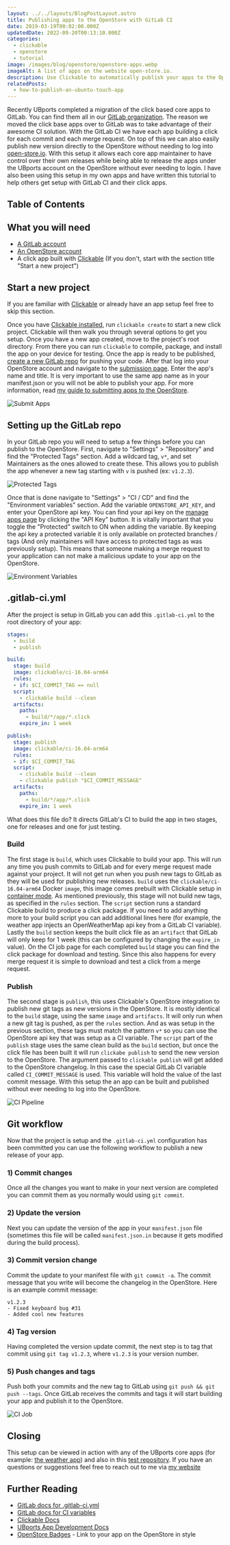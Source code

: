 ```yaml
---
layout: ../../layouts/BlogPostLayout.astro
title: Publishing apps to the OpenStore with GitLab CI
date: 2019-03-19T00:02:00.000Z
updatedDate: 2022-09-20T00:13:10.000Z
categories:
  - clickable
  - openstore
  - tutorial
image: /images/blog/openstore/openstore-apps.webp
imageAlt: A list of apps on the website open-store.io.
description: Use Clickable to automatically publish your apps to the OpenStore.
relatedPosts:
  - how-to-publish-an-ubuntu-touch-app
---
```

Recently UBports completed a migration of the click based core apps to GitLab.
You can find them all in our [GitLab organization](https://gitlab.com/ubports/development/apps).
The reason we moved the click base apps over to GitLab was to take advantage of their awesome CI solution.
With the GitLab CI we have each app building a click for each commit and each merge request. On top of this we can also
easily publish new version directly to the OpenStore without needing to log into [open-store.io](https://open-store.io/).
With this setup it allows each core app maintainer to have control over their own releases while being able to release the
apps under the UBports account on the OpenStore without ever needing to login. I have also been using this setup in my own
apps and have written this tutorial to help others get setup with GitLab CI and their click apps.

## Table of Contents

## What you will need

<NewsletterForm />

- [A GitLab account](https://gitlab.com/users/sign_in)
- [An OpenStore account](https://open-store.io/login)
- A click app built with [Clickable](http://clickable-ut.dev/en/latest/) (If you don't, start with the section title "Start a new project")

## Start a new project

If you are familiar with [Clickable](http://clickable-ut.dev/en/latest/) or already have an app setup feel free to skip this section.

Once you have [Clickable installed](http://clickable-ut.dev/en/latest/install.html), run `clickable create` to start a new click project.
Clickable will then walk you through several options to get you setup. Once you have a new app created, move to the project's root directory.
From there you can run `clickable` to compile, package, and install the app on your device for testing.
Once the app is ready to be published, [create a new GitLab repo](https://docs.gitlab.com/ee/user/project/working_with_projects.html#create-a-project)
for pushing your code.
After that log into your OpenStore account and navigate to the [submission page](https://open-store.io/submit).
Enter the app's name and title. It is very important to use the same app name as in your manifest.json or you will not be able to publish your app.
For more information, read [my guide to submitting apps to the OpenStore](/blog/how-to-publish-an-ubuntu-touch-app/).

![Submit Apps](/images/blog/gitlab-ci/submit-apps.webp)

## Setting up the GitLab repo

In your GitLab repo you will need to setup a few things before you can publish to the OpenStore.
First, navigate to "Settings" > "Repository" and find the "Protected Tags" section.
Add a wildcard tag, `v*`, and set Maintainers as the ones allowed to create these.
This allows you to publish the app whenever a new tag starting with `v` is pushed (ex: `v1.2.3`).

![Protected Tags](/images/blog/gitlab-ci/protected-tags.webp)

Once that is done navigate to "Settings" > "CI / CD" and find the "Environment variables" section. Add the variable `OPENSTORE_API_KEY`,
and enter your OpenStore api key. You can find your api key on the [manage apps page](https://open-store.io/manage) by
clicking the "API Key" button. It is vitally important that you toggle the "Protected" switch to ON when adding the variable.
By keeping the api key a protected variable it is only available on protected branches / tags
(And only maintainers will have access to protected tags as was previously setup).
This means that someone making a merge request to your application can not make a malicious update to your app on the OpenStore.

![Environment Variables](/images/blog/gitlab-ci/environment-variables.webp)

## .gitlab-ci.yml

After the project is setup in GitLab you can add this `.gitlab-ci.yml` to the root directory of your app:

```yaml
stages:
  - build
  - publish

build:
  stage: build
  image: clickable/ci-16.04-arm64
  rules:
  - if: $CI_COMMIT_TAG == null
  script:
    - clickable build --clean
  artifacts:
    paths:
      - build/*/app/*.click
    expire_in: 1 week

publish:
  stage: publish
  image: clickable/ci-16.04-arm64
  rules:
  - if: $CI_COMMIT_TAG
  script:
    - clickable build --clean
    - clickable publish "$CI_COMMIT_MESSAGE"
  artifacts:
    paths:
      - build/*/app/*.click
    expire_in: 1 week
```

What does this file do? It directs GitLab's CI to build the app in two stages, one for releases and one for just testing.

<Donate />

### Build

The first stage is `build`, which uses Clickable to build your app.
This will run any time you push commits to GitLab and for every merge request made against your project.
It will not get run when you push new tags to GitLab as they will be used for publishing new releases.
`build` uses the `clickable/ci-16.04-arm64` Docker `image`, this image comes prebuilt with Clickable setup in
[container mode](https://clickable-ut.dev/en/latest/commands.html#container-mode-1).
As mentioned previously, this stage will not build new tags, as specified in the `rules` section.
The `script` section runs a standard Clickable build to produce a click package.
If you need to add anything more to your build script you can add additional lines here
(for example, the weather app injects an OpenWeatherMap api key from a GitLab CI variable).
Lastly the `build` section keeps the built click file as an `artifact` that GitLab will only keep for 1 week
(this can be configured by changing the `expire_in` value).
On the CI job page for each completed `build` stage you can find the click package for download and testing.
Since this also happens for every merge request it is simple to download and test a click from a merge request.

### Publish

The second stage is `publish`, this uses Clickable's OpenStore integration to publish new git tags as new versions in the OpenStore.
It is mostly identical to the `build` stage, using the same `image` and `artifacts`.
It will only run when a new git tag is pushed, as per the `rules` section.
And as was setup in the previous section, these tags must match the pattern `v*` so you can use the OpenStore api key that was setup as a CI variable.
The `script` part of the `publish` stage uses the same clean build as the `build` section,
but once the click file has been built it will run `clickabe publish` to send the new version to the OpenStore.
The argument passed to `clickable publish` will get added to the OpenStore changelog.
In this case the special GitLab CI variable called `CI_COMMIT_MESSAGE` is used. This variable will hold the value of the last commit message.
With this setup the an app can be built and published without ever needing to log into the OpenStore.

![CI Pipeline](/images/blog/gitlab-ci/ci-pipeline.webp)

## Git workflow

Now that the project is setup and the `.gitlab-ci.yml` configuration has been committed
you can use the following workflow to publish a new release of your app.

### 1) Commit changes

Once all the changes you want to make in your next version are completed you can commit them as you normally would using `git commit`.

### 2) Update the version

Next you can update the version of the app in your `manifest.json` file
(sometimes this file will be called `manifest.json.in` because it gets modified during the build process).

### 3) Commit version change

Commit the update to your manifest file with `git commit -a`.
The commit message that you write will become the changelog in the OpenStore.
Here is an example commit message:

```
v1.2.3
- Fixed keyboard bug #31
- Added cool new features
```

### 4) Tag version

Having completed the version update commit, the next step is to tag that commit using `git tag v1.2.3`, where `v1.2.3` is your version number.

### 5) Push changes and tags

Push both your commits and the new tag to GitLab using `git push && git push --tags`.
Once GitLab receives the commits and tags it will start building your app and publish it to the OpenStore.

![CI Job](/images/blog/gitlab-ci/ci-job.webp)

## Closing

This setup can be viewed in action with any of the UBports core apps
(for example: [the weather app](https://gitlab.com/ubports/development/apps/lomiri-weather-app/-/pipelines)) and also
in this [test repository](https://gitlab.com/clickable/clickable-gitlab-ci-test).
If you have an questions or suggestions feel free to reach out to me via
[my website](https://bhdouglass.com/#contact)

## Further Reading

- [GitLab docs for .gitlab-ci.yml](https://docs.gitlab.com/ee/ci/yaml/)
- [GitLab docs for CI variables](https://docs.gitlab.com/ee/ci/variables/)
- [Clickable Docs](http://clickable-ut.dev/en/latest/)
- [UBports App Development Docs](https://docs.ubports.com/en/latest/appdev/index.html)
- [OpenStore Badges](../openstore-badges/) - Link to your app on the OpenStore in style
